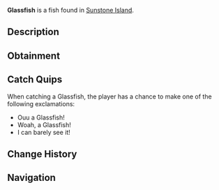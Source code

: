 {{FishInfobox
|image          = Glassfish.png
|rarity         = Common
|sea            = First Sea
|location       = [[Sunstone Island]]
|sublocation    = 
|sources        = Fishing Rod
|radar_location = 
|xp             = 50
|weather        = Clear
|time           = 
|season         = 
|bait           = Flakes
|base_weight    = 0.4
|base_value     = 45
|weight_range   = 0.3
|base_chance    = 90
|base_resil     = 90
}}
'''Glassfish''' is a {{Rarity|Common}} fish found in [[Sunstone Island]].

== Description ==
{{Description|The glassfish is a small, transparent fish with a delicate, almost invisible body that makes it well-suited for avoiding predators. It is a common find within the waters of Sunstone Island.|Bestiary Entry}}

== Obtainment ==
{{Description|Found in Sunstone Island.|Bestiary Hint}}
{{Fish Availability|
Sunstone Island
|top_rods      = 
Leviathan's Fang Rod\262952.09\116782.81;
Trident Rod\250926.95\137988.85;
Free Spirit Rod\248355.87\137819.84;
No-Life Rod\234049.53\198190.73;
Azure Of Lagoon\231260.22\171189.51;
Flimsy Rod\162231.77\142207.89;
Training Rod\189917.22\189917.22;
Lucky Rod\179343\65870.45;
Fast Rod\207704.96\199223.67;
Seraphic Rod\223517.05\197410.51;
Tempest Rod\221857.7\190454.54;
Ethereal Prism Rod\222022.08\32318.21;
Challenger's Rod\220694.08\180692.32;
Rod Of The Forgotten Fang\220129.33\180263.56;
Rod Of The Exalted One\216425.1\126500.37;
Rod Of The Depths\215399.96\164224.38;
Zeus Rod\214373.35\168490.12;
Blazebringer Rod\210307.77\159092.37;
Verdant Shear Rod\206802.15\168923.25;
Depthseeker Rod\202408.78\154117.86;
Avalanche Rod\201073.77\138564.32;
Volcanic Rod\199903.35\139978.19;
Steady Rod\99769.34\73985.57
|recommended   = Trident Rod
}}

== Catch Quips ==
When catching a Glassfish, the player has a chance to make one of the following exclamations:
* Ouu a Glassfish!
* Woah, a Glassfish!
* I can barely see it!

== Change History ==
{{Change History|{{subst:Current Version}}}}

== Navigation ==
{{Fish Navbox|Sunstone Island}}